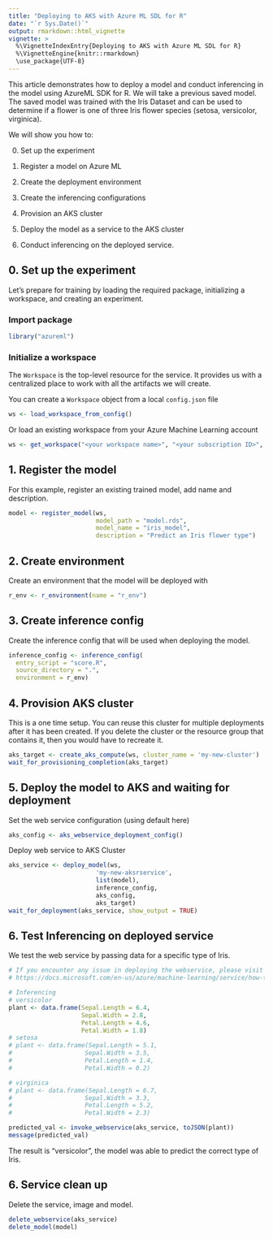 ```yaml
---
title: "Deploying to AKS with Azure ML SDL for R"
date: "`r Sys.Date()`"
output: rmarkdown::html_vignette
vignette: >
  %\VignetteIndexEntry{Deploying to AKS with Azure ML SDL for R}
  %\VignetteEngine{knitr::rmarkdown}
  \use_package{UTF-8}
---
```


This article demonstrates how to deploy a model and conduct inferencing in the model using AzureML SDK for R. We will take a previous saved model. The saved model was trained with the Iris Dataset and can be used to determine if a flower is one of three Iris flower species (setosa, versicolor, virginica).

We will show you how to:

0. Set up the experiment

1. Register a model on Azure ML

2. Create the deployment environment

3. Create the inferencing configurations

4. Provision an AKS cluster 

5. Deploy the model as a service to the AKS cluster

6. Conduct inferencing on the deployed service.

## 0. Set up the experiment

Let's prepare for training by loading the required package, initializing a workspace, and creating an experiment.

### Import package
```r
library("azureml")
```

### Initialize a workspace

The `Workspace` is the top-level resource for the service. It provides us with a centralized place to work with all the artifacts we will create. 

You can create a `Workspace` object from a local `config.json` file
```r
ws <- load_workspace_from_config()
```

Or load an existing workspace from your Azure Machine Learning account
```r
ws <- get_workspace("<your workspace name>", "<your subscription ID>", "<your resource group>")
```

## 1. Register the model

For this example, register an existing trained model, add name and description.

```r
model <- register_model(ws, 
                        model_path = "model.rds", 
                        model_name = "iris_model",
                        description = "Predict an Iris flower type")
```

## 2. Create environment
Create an environment that the model will be deployed with
```r
r_env <- r_environment(name = "r_env")
```

## 3. Create inference config
Create the inference config that will be used when deploying the model.

``` r
inference_config <- inference_config(
  entry_script = "score.R",
  source_directory = ".",
  environment = r_env)

```

## 4. Provision AKS cluster
This is a one time setup. You can reuse this cluster for multiple deployments after it has been created. If you delete the cluster or the resource group that contains it, then you would have to recreate it.

``` r
aks_target <- create_aks_compute(ws, cluster_name = 'my-new-cluster')
wait_for_provisioning_completion(aks_target)
```

## 5. Deploy the model to AKS and waiting for deployment

Set the web service configuration (using default here)

``` r
aks_config <- aks_webservice_deployment_config()
```

Deploy web service to AKS Cluster
```r
aks_service <- deploy_model(ws, 
                        'my-new-aksrservice', 
                        list(model), 
                        inference_config, 
                        aks_config,
                        aks_target)
wait_for_deployment(aks_service, show_output = TRUE)
```

## 6. Test Inferencing on deployed service

We test the web service by passing data for a specific type of Iris.

``` r
# If you encounter any issue in deploying the webservice, please visit
# https://docs.microsoft.com/en-us/azure/machine-learning/service/how-to-troubleshoot-deployment

# Inferencing
# versicolor
plant <- data.frame(Sepal.Length = 6.4,
                    Sepal.Width = 2.8,
                    Petal.Length = 4.6,
                    Petal.Width = 1.8)
# setosa
# plant <- data.frame(Sepal.Length = 5.1,
#                    Sepal.Width = 3.5,
#                    Petal.Length = 1.4,
#                    Petal.Width = 0.2)

# virginica
# plant <- data.frame(Sepal.Length = 6.7,
#                    Sepal.Width = 3.3,
#                    Petal.Length = 5.2,
#                    Petal.Width = 2.3)

predicted_val <- invoke_webservice(aks_service, toJSON(plant))
message(predicted_val)
```

The result is "versicolor", the model was able to predict the correct type of Iris.

## 6. Service clean up
Delete the service, image and model.
``` r
delete_webservice(aks_service)
delete_model(model)
```